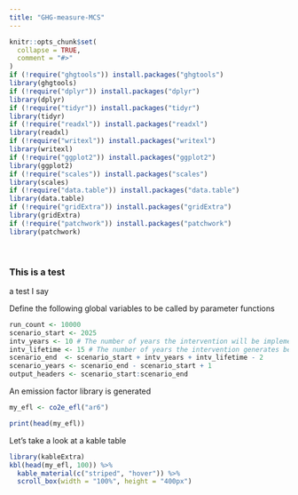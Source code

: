 ```yaml
---
title: "GHG-measure-MCS"
---
```


```r
knitr::opts_chunk$set(
  collapse = TRUE,
  comment = "#>"
)
if (!require("ghgtools")) install.packages("ghgtools")
library(ghgtools)
if (!require("dplyr")) install.packages("dplyr")
library(dplyr)
if (!require("tidyr")) install.packages("tidyr")
library(tidyr)
if (!require("readxl")) install.packages("readxl")
library(readxl)
if (!require("writexl")) install.packages("writexl")
library(writexl)
if (!require("ggplot2")) install.packages("ggplot2")
library(ggplot2)
if (!require("scales")) install.packages("scales")
library(scales)
if (!require("data.table")) install.packages("data.table")
library(data.table)
if (!require("gridExtra")) install.packages("gridExtra")
library(gridExtra)
if (!require("patchwork")) install.packages("patchwork")
library(patchwork)
```
<br>

### This is a test 

a test I say 

Define the following global variables to be called by parameter functions

```r
run_count <- 10000
scenario_start <- 2025
intv_years <- 10 # The number of years the intervention will be implemented
intv_lifetime <- 15 # The number of years the intervention generates benefits, generally the expected lifetime of equipment
scenario_end  <- scenario_start + intv_years + intv_lifetime - 2
scenario_years <- scenario_end - scenario_start + 1
output_headers <- scenario_start:scenario_end
```

An emission factor library is generated

```r

my_efl <- co2e_efl("ar6")

print(head(my_efl))

```

Let's take a look at a kable table
<br>

```r
library(kableExtra)
kbl(head(my_efl, 100)) %>%
  kable_material(c("striped", "hover")) %>%
  scroll_box(width = "100%", height = "400px")
```
